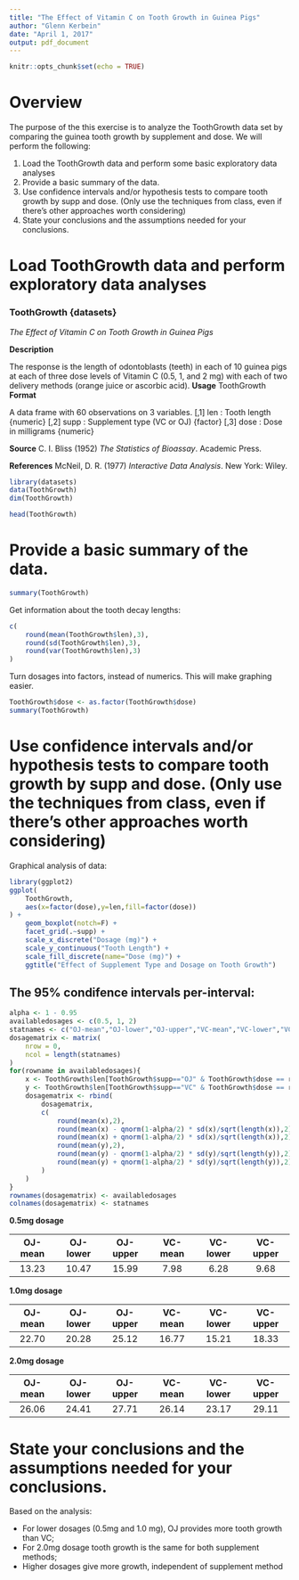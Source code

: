 ```yaml
---
title: "The Effect of Vitamin C on Tooth Growth in Guinea Pigs"
author: "Glenn Kerbein"
date: "April 1, 2017"
output: pdf_document
---
```

```r
knitr::opts_chunk$set(echo = TRUE)
```

# Overview
The purpose of the this exercise is to analyze the ToothGrowth data set by comparing the guinea tooth growth by supplement and dose. We will perform the following:

1. Load the ToothGrowth data and perform some basic exploratory data analyses
2. Provide a basic summary of the data.
3. Use confidence intervals and/or hypothesis tests to compare tooth growth by supp and dose. (Only use the techniques from class, even if there's other approaches worth considering)
4. State your conclusions and the assumptions needed for your conclusions.

# Load ToothGrowth data and perform exploratory data analyses

### ToothGrowth {datasets}
*The Effect of Vitamin C on Tooth Growth in Guinea Pigs*

**Description**

The response is the length of odontoblasts (teeth) in each of 10 guinea pigs at each of three dose levels of Vitamin C (0.5, 1, and 2 mg) with each of two delivery methods (orange juice or ascorbic acid).
**Usage**
ToothGrowth
**Format**

A data frame with 60 observations on 3 variables.
[,1] len : Tooth length {numeric}
[,2] supp : Supplement type (VC or OJ) {factor}
[,3] dose : Dose in milligrams {numeric}

**Source**
C. I. Bliss (1952) _The Statistics of Bioassay_. Academic Press.

**References**
McNeil, D. R. (1977) _Interactive Data Analysis_. New York: Wiley.

```r
library(datasets)
data(ToothGrowth)
dim(ToothGrowth)
```
```r
head(ToothGrowth)
```
# Provide a basic summary of the data.
```r
summary(ToothGrowth)
```
Get information about the tooth decay lengths:
```r
c(
	round(mean(ToothGrowth$len),3),
	round(sd(ToothGrowth$len),3),
	round(var(ToothGrowth$len),3)
)
```
Turn dosages into factors, instead of numerics. This will make graphing easier.
```r
ToothGrowth$dose <- as.factor(ToothGrowth$dose)
summary(ToothGrowth)
```
# Use confidence intervals and/or hypothesis tests to compare tooth growth by supp and dose. (Only use the techniques from class, even if there’s other approaches worth considering)
Graphical analysis of data:
```r
library(ggplot2)
ggplot(
	ToothGrowth,
	aes(x=factor(dose),y=len,fill=factor(dose))
) + 
    geom_boxplot(notch=F) +
    facet_grid(.~supp) +
    scale_x_discrete("Dosage (mg)") +   
    scale_y_continuous("Tooth Length") +  
    scale_fill_discrete(name="Dose (mg)") + 
    ggtitle("Effect of Supplement Type and Dosage on Tooth Growth")
```

## The 95% condifence intervals per-interval:

```r
alpha <- 1 - 0.95
availabledosages <- c(0.5, 1, 2)
statnames <- c("OJ-mean","OJ-lower","OJ-upper","VC-mean","VC-lower","VC-upper")
dosagematrix <- matrix(
	nrow = 0,
	ncol = length(statnames)
)
for(rowname in availabledosages){
	x <- ToothGrowth$len[ToothGrowth$supp=="OJ" & ToothGrowth$dose == rowname]
	y <- ToothGrowth$len[ToothGrowth$supp=="VC" & ToothGrowth$dose == rowname]
	dosagematrix <- rbind(
		dosagematrix,
		c(
			round(mean(x),2),
			round(mean(x) - qnorm(1-alpha/2) * sd(x)/sqrt(length(x)),2),
			round(mean(x) + qnorm(1-alpha/2) * sd(x)/sqrt(length(x)),2),
			round(mean(y),2),
			round(mean(y) - qnorm(1-alpha/2) * sd(y)/sqrt(length(y)),2),
			round(mean(y) + qnorm(1-alpha/2) * sd(y)/sqrt(length(y)),2)
		)
	)
}
rownames(dosagematrix) <- availabledosages
colnames(dosagematrix) <- statnames
```

**0.5mg dosage**

|     OJ-mean   | OJ-lower | OJ-upper | VC-mean | VC-lower | VC-upper |
|:-------------:|:--------:|:--------:|:-------:|:--------:|:--------:|
|     13.23     |   10.47  |   15.99  |  7.98   |   6.28   |   9.68   |

**1.0mg dosage**

|     OJ-mean   | OJ-lower | OJ-upper | VC-mean | VC-lower | VC-upper |
|:-------------:|:--------:|:--------:|:-------:|:--------:|:--------:|
|     22.70     |   20.28  |   25.12  |  16.77  |  15.21   |   18.33  |

**2.0mg dosage**

|     OJ-mean   | OJ-lower | OJ-upper | VC-mean | VC-lower | VC-upper |
|:-------------:|:--------:|:--------:|:-------:|:--------:|:--------:|
|     26.06     |   24.41  |   27.71  |  26.14  |   23.17  |   29.11  |

# State your conclusions and the assumptions needed for your conclusions.

Based on the analysis:

* For lower dosages (0.5mg and 1.0 mg), OJ provides more tooth growth than VC;
* For 2.0mg dosage tooth growth is the same for both supplement methods;
* Higher dosages give more growth, independent of supplement method